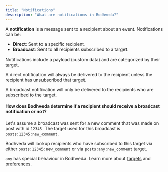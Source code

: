 ```yaml
---
title: "Notifications"
description: "What are notifications in Bodhveda?"
---
```


A **notification** is a message sent to a recipient about an event. Notifications can be:

-   **Direct**: Sent to a specific recipient.
-   **Broadcast**: Sent to all recipients subscribed to a target.

Notifications include a payload (custom data) and are categorized by their target.

A direct notification will always be delivered to the recipient unless the recipient has unsubscribed that target.

A broadcast notification will only be delivered to the recipients who are subscribed to the target.

#### How does Bodhveda determine if a recipient should receive a broadcast notification or not?

Let's assume a broadcast was sent for a new comment that was made on post with id `12345`. The target used for this broadcast is `posts:12345:new_comment`.

Bodhveda will lookup recipients who have subscribed to this target via either `posts:12345:new_comment` or via `posts:any:new_comment` target.

`any` has special behaviour in Bodhveda. Learn more about [targets](/docs/concepts/targets) and [preferences](/docs/concepts/preferences).
